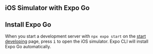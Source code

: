 
## iOS Simulator with Expo Go

<IosSimlatorInstructions />

## Install Expo Go

When you start a development server with `npx expo start` on the [start developing](/get-started/start-developing) page, press <kbd>i</kbd> to open the iOS simulator. Expo CLI will install Expo Go automatically.

